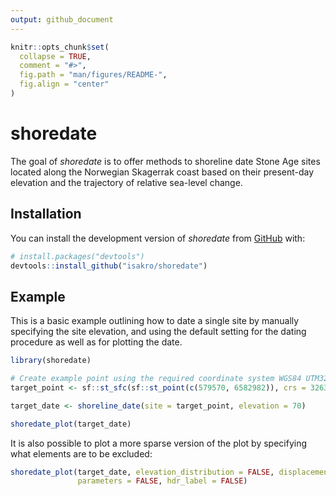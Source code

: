 ```yaml
---
output: github_document
---
```


<!-- README.md is generated from README.Rmd. Please edit that file -->

```r
knitr::opts_chunk$set(
  collapse = TRUE,
  comment = "#>",
  fig.path = "man/figures/README-",
  fig.align = "center"
)
```

# shoredate

<!-- badges: start -->
<!-- badges: end -->

The goal of *shoredate* is to offer methods to shoreline date Stone Age sites located along the Norwegian Skagerrak coast based on their present-day elevation and the trajectory of relative sea-level change.

## Installation

You can install the development version of *shoredate* from [GitHub](https://github.com/isakro/shoredate) with:

```r
# install.packages("devtools")
devtools::install_github("isakro/shoredate")
```

## Example

This is a basic example outlining how to date a single site by manually specifying the site elevation, and using the default setting for the dating procedure as well as for plotting the date.

```r
library(shoredate)

# Create example point using the required coordinate system WGS84 UTM32N (EPSG: 32632).
target_point <- sf::st_sfc(sf::st_point(c(579570, 6582982)), crs = 32632)

target_date <- shoreline_date(site = target_point, elevation = 70)

shoredate_plot(target_date)
```

It is also possible to plot a more sparse version of the plot by specifying what elements are to be excluded:

```r
shoredate_plot(target_date, elevation_distribution = FALSE, displacement_curve = FALSE,
               parameters = FALSE, hdr_label = FALSE)
```
